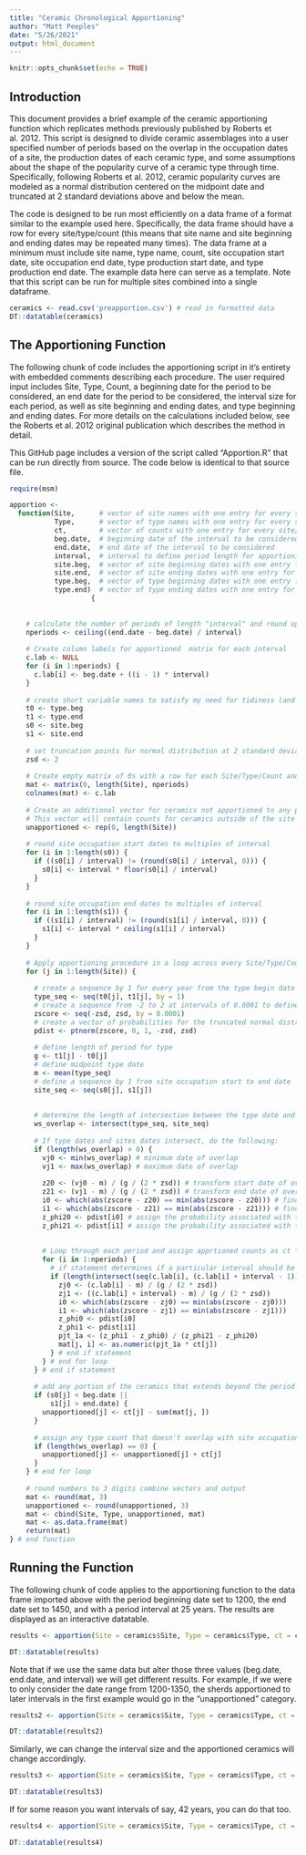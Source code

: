```yaml
---
title: "Ceramic Chronological Apportioning"
author: "Matt Peeples"
date: "5/26/2021"
output: html_document
---
```


```r
knitr::opts_chunk$set(echo = TRUE)
```

## Introduction

This document provides a brief example of the ceramic apportioning function which replicates methods previously published by Roberts et al. 2012. This script is designed to divide ceramic assemblages into a user specified number of periods based on the overlap in the occupation dates of a site, the production dates of each ceramic type, and some assumptions about the shape of the popularity curve of a ceramic type through time. Specifically, following Roberts et al. 2012, ceramic popularity curves are modeled as a normal distribution centered on the midpoint date and truncated at 2 standard deviations above and below the mean. 

The code is designed to be run most efficiently on a data frame of a format similar to the example used here. Specifically, the data frame should have a row for every site/type/count (this means that site name and site beginning and ending dates may be repeated many times). The data frame at a minimum must include site name, type name, count, site occupation start date, site occupation end date, type production start date, and type production end date. The example data here can serve as a template. Note that this script can be run for multiple sites combined into a single dataframe.

```r
ceramics <- read.csv('preapportion.csv') # read in formatted data
DT::datatable(ceramics)
```

## The Apportioning Function

The following chunk of code includes the apportioning script in it's entirety with embedded comments describing each procedure. The user required input includes Site, Type, Count, a beginning date for the period to be considered, an end date for the period to be considered, the interval size for each period, as well as site beginning and ending dates, and type beginning and ending dates. For more details on the calculations included below, see the Roberts et al. 2012 original publication which describes the method in detail. 

This GitHub page includes a version of the script called "Apportion.R" that can be run directly from source. The code below is identical to that source file.

```r

require(msm)

apportion <-
  function(Site,      # vector of site names with one entry for every site/type/count
           Type,      # vector of type names with one entry for every site/type/count
           ct,        # vector of counts with one entry for every site/type/count
           beg.date,  # beginning date of the interval to be considered
           end.date,  # end date of the interval to be considered
           interval,  # interval to define period length for apportioning
           site.beg,  # vector of site beginning dates with one entry for every site/type/count
           site.end,  # vector of site ending dates with one entry for every site/type/count
           type.beg,  # vector of type beginning dates with one entry for every site/type/count
           type.end)  # vector of type ending dates with one entry for every site/type/count
                    {
    
    
    # calculate the number of periods of length "interval" and round up to nearest whole number
    nperiods <- ceiling((end.date - beg.date) / interval)
    
    # Create column labels for apportioned  matrix for each interval
    c.lab <- NULL
    for (i in 1:nperiods) {
      c.lab[i] <- beg.date + ((i - 1) * interval)
    }
    
    # create short variable names to satisfy my need for tidiness (and to match variable names in Roberts et al. 2012 paper)
    t0 <- type.beg
    t1 <- type.end
    s0 <- site.beg
    s1 <- site.end
    
    # set truncation points for normal distribution at 2 standard deviations
    zsd <- 2
    
    # Create empty matrix of 0s with a row for each Site/Type/Count and columns for each period defined above and apply column labels
    mat <- matrix(0, length(Site), nperiods)
    colnames(mat) <- c.lab
    
    # Create an additional vector for ceramics not apportioned to any period considered here
    # This vector will contain counts for ceramics outside of the site occupation span or outside of the user defined period.
    unapportioned <- rep(0, length(Site))
    
    # round site occupation start dates to multiples of interval
    for (i in 1:length(s0)) {
      if ((s0[i] / interval) != (round(s0[i] / interval, 0))) {
        s0[i] <- interval * floor(s0[i] / interval)
      }
    }
    
    # round site occupation end dates to multiples of interval
    for (i in 1:length(s1)) {
      if ((s1[i] / interval) != (round(s1[i] / interval, 0))) {
        s1[i] <- interval * ceiling(s1[i] / interval)
      }
    }
    
    # Apply apportioning procedure in a loop across every Site/Type/Count
    for (j in 1:length(Site)) {
      
      # create a sequence by 1 for every year from the type begin date to end date
      type_seq <- seq(t0[j], t1[j], by = 1)
      # create a sequence from -2 to 2 at intervals of 0.0001 to define positions in the truncated normal distribution
      zscore <- seq(-zsd, zsd, by = 0.0001)
      # create a vector of probabilities for the truncated normal distribution at positions defined by "zscore"
      pdist <- ptnorm(zscore, 0, 1, -zsd, zsd)
      
      # define length of period for type
      g <- t1[j] - t0[j]
      # define midpoint type date
      m <- mean(type_seq)
      # define a sequence by 1 from site occupation start to end date
      site_seq <- seq(s0[j], s1[j])
      
      
      # determine the length of intersection between the type date and the site date
      ws_overlap <- intersect(type_seq, site_seq)
      
      # If type dates and sites dates intersect, do the following:
      if (length(ws_overlap) > 0) {
        vj0 <- min(ws_overlap) # minimum date of overlap
        vj1 <- max(ws_overlap) # maximum date of overlap
        
        z20 <- (vj0 - m) / (g / (2 * zsd)) # transform start date of overlap into z values
        z21 <- (vj1 - m) / (g / (2 * zsd)) # transform end date of overlap into z values
        i0 <- which(abs(zscore - z20) == min(abs(zscore - z20))) # find the closest z score value to z20 defined above
        i1 <- which(abs(zscore - z21) == min(abs(zscore - z21))) # find the closest z score value to z21 defined above
        z_phi20 <- pdist[i0] # assign the probability associated with the selected z score value for start of overlap
        z_phi21 <- pdist[i1] # assign the probability associated with the selected z score value for end of overlap
        
        
        # Loop through each period and assign apprtioned counts as ct * phi value 
        for (i in 1:nperiods) {
          # if statement determines if a particular interval should be considered
          if (length(intersect(seq(c.lab[i], (c.lab[i] + interval - 1)), ws_overlap[1:length(ws_overlap) - 1])) > 0) {
            zj0 <- (c.lab[i] - m) / (g / (2 * zsd))
            zj1 <- ((c.lab[i] + interval) - m) / (g / (2 * zsd))
            i0 <- which(abs(zscore - zj0) == min(abs(zscore - zj0)))
            i1 <- which(abs(zscore - zj1) == min(abs(zscore - zj1)))
            z_phi0 <- pdist[i0]
            z_phi1 <- pdist[i1]
            pjt_1a <- (z_phi1 - z_phi0) / (z_phi21 - z_phi20)
            mat[j, i] <- as.numeric(pjt_1a * ct[j])
          } # end if statement
        } # end for loop
      } # end if statement
      
      # add any portion of the ceramics that extends beyond the period considered to the unapportioned vector
      if (s0[j] < beg.date ||
          s1[j] > end.date) {
        unapportioned[j] <- ct[j] - sum(mat[j, ])
      }
      
      # assign any type count that doesn't overlap with site occupation to unapportioned vector
      if (length(ws_overlap) == 0) {
        unapportioned[j] <- unapportioned[j] + ct[j]
      }
    } # end for loop
    
    # round numbers to 3 digits combine vectors and output
    mat <- round(mat, 3)
    unapportioned <- round(unapportioned, 3)
    mat <- cbind(Site, Type, unapportioned, mat)
    mat <- as.data.frame(mat)
    return(mat)
} # end function
```

## Running the Function

The following chunk of code applies to the apportioning function to the data frame imported above with the period beginning date set to 1200, the end date set to 1450, and with a period interval at 25 years. The results are displayed as an interactive datatable. 

```r
results <- apportion(Site = ceramics$Site, Type = ceramics$Type, ct = ceramics$Count, beg.date=1200, end.date=1450, interval=25, site.beg=ceramics$SiteBeg, site.end = ceramics$SiteEnd, type.beg = ceramics$TypeBeg, type.end = ceramics$TypeEnd)

DT::datatable(results)
```

Note that if we use the same data but alter those three values (beg.date, end.date, and interval) we will get different results. For example, if we were to only consider the date range from 1200-1350, the sherds apportioned to later intervals in the first example would go in the "unapportioned" category.

```r
results2 <- apportion(Site = ceramics$Site, Type = ceramics$Type, ct = ceramics$Count, beg.date=1200, end.date=1350, interval=25, site.beg=ceramics$SiteBeg, site.end = ceramics$SiteEnd, type.beg = ceramics$TypeBeg, type.end = ceramics$TypeEnd)

DT::datatable(results2)
```

Similarly, we can change the interval size and the apportioned ceramics will change accordingly.

```r
results3 <- apportion(Site = ceramics$Site, Type = ceramics$Type, ct = ceramics$Count, beg.date=1200, end.date=1450, interval=50, site.beg=ceramics$SiteBeg, site.end = ceramics$SiteEnd, type.beg = ceramics$TypeBeg, type.end = ceramics$TypeEnd)

DT::datatable(results3)
```

If for some reason you want intervals of say, 42 years, you can do that too.

```r
results4 <- apportion(Site = ceramics$Site, Type = ceramics$Type, ct = ceramics$Count, beg.date=1200, end.date=1450, interval=42, site.beg=ceramics$SiteBeg, site.end = ceramics$SiteEnd, type.beg = ceramics$TypeBeg, type.end = ceramics$TypeEnd)

DT::datatable(results4)
```
